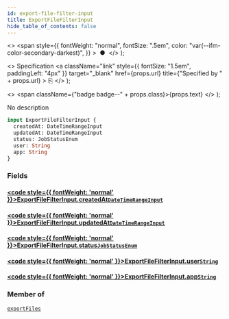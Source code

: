 ```yaml
---
id: export-file-filter-input
title: ExportFileFilterInput
hide_table_of_contents: false
---
```


  <>
    <span
      style={{
        fontWeight: "normal",
        fontSize: ".5em",
        color: "var(--ifm-color-secondary-darkest)",
      }}
    >
      &nbsp;●&nbsp;
    </span>
  </>
);

  <>
    Specification
    <a
      className="link"
      style={{ fontSize: "1.5em", paddingLeft: "4px" }}
      target="\_blank"
      href={props.url}
      title={"Specified by " + props.url}
    >
      ⎘
    </a>
  </>
);

  <>
    <span className={"badge badge--" + props.class}>{props.text}</span>
  </>
);

No description

```graphql
input ExportFileFilterInput {
  createdAt: DateTimeRangeInput
  updatedAt: DateTimeRangeInput
  status: JobStatusEnum
  user: String
  app: String
}
```

### Fields

#### [<code style={{ fontWeight: 'normal' }}>ExportFileFilterInput.<b>createdAt</b></code>](#)<Bullet />[`DateTimeRangeInput`](../../../storefront/miscellaneous/inputs/date-time-range-input) <Badge class="secondary" text="input"/>

>

#### [<code style={{ fontWeight: 'normal' }}>ExportFileFilterInput.<b>updatedAt</b></code>](#)<Bullet />[`DateTimeRangeInput`](../../../storefront/miscellaneous/inputs/date-time-range-input) <Badge class="secondary" text="input"/>

>

#### [<code style={{ fontWeight: 'normal' }}>ExportFileFilterInput.<b>status</b></code>](#)<Bullet />[`JobStatusEnum`](../../../storefront/miscellaneous/enums/job-status-enum) <Badge class="secondary" text="enum"/>

>

#### [<code style={{ fontWeight: 'normal' }}>ExportFileFilterInput.<b>user</b></code>](#)<Bullet />[`String`](../../../storefront/miscellaneous/scalars/string) <Badge class="secondary" text="scalar"/>

>

#### [<code style={{ fontWeight: 'normal' }}>ExportFileFilterInput.<b>app</b></code>](#)<Bullet />[`String`](../../../storefront/miscellaneous/scalars/string) <Badge class="secondary" text="scalar"/>

>

### Member of

[`exportFiles`](../../../storefront/miscellaneous/queries/export-files) <Badge class="secondary" text="query"/>
